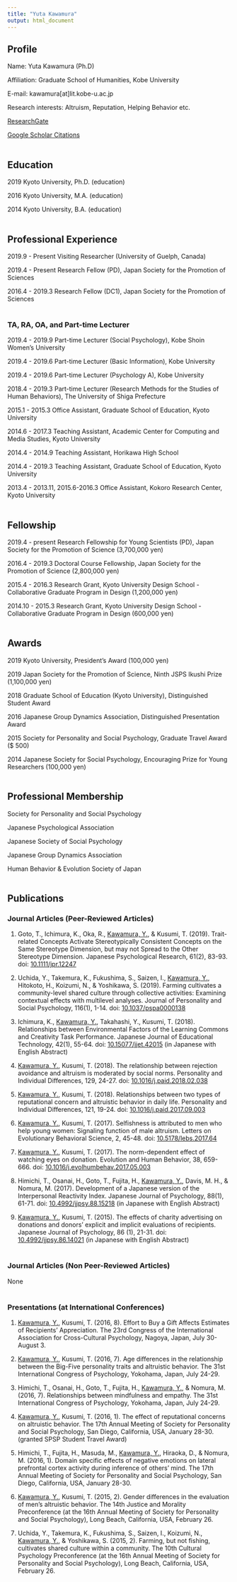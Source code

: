 ```yaml
---
title: "Yuta Kawamura"
output: html_document
---
```


## Profile

Name: Yuta Kawamura (Ph.D)

Affiliation: Graduate School of Humanities, Kobe University

E-mail: kawamura[at]lit.kobe-u.ac.jp

Research interests: Altruism, Reputation, Helping Behavior etc.

<a href="https://www.researchgate.net/profile/Yuta_Kawamura" target="_blank">ResearchGate</a>

<a href="https://scholar.google.co.jp/citations?user=YCD4gaoAAAAJ&hl=ja&oi=ao" target="_blank">Google Scholar Citations</a>
<br/><br/>

## Education

2019 Kyoto University, Ph.D. (education)

2016 Kyoto University, M.A. (education)

2014 Kyoto University, B.A. (education)
<br/><br/>

## Professional Experience

2019.9 - Present Visiting Researcher (University of Guelph, Canada)

2019.4 - Present Research Fellow (PD), Japan Society for the Promotion of Sciences

2016.4 - 2019.3 Research Fellow (DC1), Japan Society for the Promotion of Sciences
<br/><br/>

### TA, RA, OA, and Part-time Lecturer

2019.4 - 2019.9 Part-time Lecturer (Social Psychology), Kobe Shoin Women's University

2019.4 - 2019.6 Part-time Lecturer (Basic Information), Kobe University

2019.4 - 2019.6 Part-time Lecturer (Psychology A), Kobe University

2018.4 - 2019.3 Part-time Lecturer (Research Methods for the Studies of Human Behaviors), The University of Shiga Prefecture

2015.1 - 2015.3 Office Assistant, Graduate School of Education, Kyoto University

2014.6 - 2017.3 Teaching Assistant, Academic Center for Computing and Media Studies, Kyoto University 

2014.4 - 2014.9 Teaching Assistant, Horikawa High School

2014.4 - 2019.3 Teaching Assistant, Graduate School of Education, Kyoto University

2013.4 - 2013.11, 2015.6-2016.3 Office Assistant, Kokoro Research Center, Kyoto University
<br/><br/>

## Fellowship
2019.4 - present Research Fellowship for Young Scientists (PD), Japan Society for the Promotion of Science (3,700,000 yen)

2016.4 - 2019.3 Doctoral Course Fellowship, Japan Society for the Promotion of Science (2,800,000 yen)

2015.4 - 2016.3 Research Grant, Kyoto University Design School - Collaborative Graduate Program in Design (1,200,000 yen)

2014.10 - 2015.3 Research Grant, Kyoto University Design School - Collaborative Graduate Program in Design (600,000 yen)
<br/><br/>

## Awards
2019 Kyoto University, President's Award (100,000 yen)

2019 Japan Society for the Promotion of Science, Ninth JSPS Ikushi Prize (1,100,000 yen)

2018 Graduate School of Education (Kyoto University), Distinguished Student Award

2016 Japanese Group Dynamics Association, Distinguished Presentation Award

2015 Society for Personality and Social Psychology, Graduate Travel Award ($ 500)

2014 Japanese Society for Social Psychology, Encouraging Prize for Young Researchers (100,000 yen)
<br/><br/>

## Professional Membership

Society for Personality and Social Psychology

Japanese Psychological Association

Japanese Society of Social Psychology

Japanese Group Dynamics Association

Human Behavior & Evolution Society of Japan
<br/><br/>

## Publications

### Journal Articles (Peer-Reviewed Articles)
1. Goto, T., Ichimura, K., Oka, R., <u>Kawamura, Y.</u>, & Kusumi, T. (2019). Trait-related Concepts Activate Stereotypically Consistent Concepts on the Same Stereotype Dimension, but may not Spread to the Other Stereotype Dimension. Japanese Psychological Research, 61(2), 83-93. doi: <a href="https://doi.org/10.1111/jpr.12247" target="_blank">10.1111/jpr.12247</a>

1. Uchida, Y., Takemura, K., Fukushima, S., Saizen, I., <u>Kawamura, Y.</u>, Hitokoto, H., Koizumi, N., & Yoshikawa, S. (2019). Farming cultivates a community-level shared culture through collective activities: Examining contextual effects with multilevel analyses. Journal of Personality and Social Psychology, 116(1), 1-14. doi: <a href="https://dx.doi.org/10.1037/pspa0000138" target="_blank">10.1037/pspa0000138</a>

1. Ichimura, K., <u>Kawamura, Y.</u>, Takahashi, Y., Kusumi, T. (2018). Relationships between Environmental Factors of the Learning
Commons and Creativity Task Performance. Japanese Journal of Educational Technology, 42(1), 55-64. doi: <a href="https://doi.org/10.15077/jjet.42015" target="_blank">10.15077/jjet.42015</a> (in Japanese with English Abstract)

1. <u>Kawamura, Y.</u>, Kusumi, T. (2018). The relationship between rejection avoidance and altruism is moderated by social norms. Personality and Individual Differences, 129, 24-27. doi: <a href="https://doi.org/10.1016/j.paid.2018.02.038" target="_blank">10.1016/j.paid.2018.02.038</a>

1. <u>Kawamura, Y.</u>, Kusumi, T. (2018). Relationships between two types of reputational concern and altruistic behavior in daily life. Personality and Individual Differences, 121, 19-24. doi: <a href="https://doi.org/10.1016/j.paid.2017.09.003" target="_blank">10.1016/j.paid.2017.09.003</a>

1. <u>Kawamura, Y.</u>, Kusumi, T. (2017). Selfishness is attributed to men who help young women: Signaling function of male altruism. Letters on Evolutionary Behavioral Science, 2, 45-48. doi: <a href="https://doi.org/10.5178/lebs.2017.64" target="_blank">10.5178/lebs.2017.64</a>

1. <u>Kawamura, Y.</u>, Kusumi, T. (2017). The norm-dependent effect of watching eyes on donation. Evolution and Human Behavior, 38, 659-666. doi: <a href="https://doi.org/10.1016/j.evolhumbehav.2017.05.003" target="_blank">10.1016/j.evolhumbehav.2017.05.003</a>

1. Himichi, T., Osanai, H., Goto, T., Fujita, H., <u>Kawamura, Y.</u>, Davis, M. H., & Nomura, M. (2017).  Development of a Japanese version of the Interpersonal Reactivity Index. Japanese Journal of Psychology, 88(1), 61-71. doi: <a href="https://doi.org/10.4992/jjpsy.88.15218" target="_blank">10.4992/jjpsy.88.15218</a> (in Japanese with English Abstract)

1. <u>Kawamura, Y.</u>, Kusumi, T. (2015). The effects of charity advertising on donations and donors’ explicit and implicit evaluations of recipients. Japanese Journal of Psychology, 86 (1), 21-31. doi: 
<a href="https://doi.org/10.4992/jjpsy.86.14021" target="_blank">10.4992/jjpsy.86.14021</a> (in Japanese with English Abstract)
<br/><br/>

### Journal Articles (Non Peer-Reviewed Articles)

None
<br/><br/>

### Presentations (at International Conferences)

1. <u>Kawamura, Y.</u>, Kusumi, T. (2016, 8). Effort to Buy a Gift Affects Estimates of Recipients' Appreciation. The 23rd Congress of the International Association for Cross-Cultural Psychology, Nagoya, Japan, July 30- August 3.

1. <u>Kawamura, Y.</u>, Kusumi, T. (2016, 7). Age differences in the relationship between the Big-Five personality traits and altruistic behavior. The 31st International Congress of Psychology, Yokohama, Japan, July 24-29.

1. Himichi, T., Osanai, H., Goto, T., Fujita, H., <u>Kawamura, Y.</u>, & Nomura, M. (2016, 7). Relationships between mindfulness and empathy. The 31st International Congress of Psychology, Yokohama, Japan, July 24-29.

1. <u>Kawamura, Y.</u>, Kusumi, T. (2016, 1). The effect of reputational concerns on altruistic behavior. The 17th Annual Meeting of Society for Personality and Social Psychology, San Diego, California, USA, January 28-30. (granted SPSP Student Travel Award)

1. Himichi, T., Fujita, H., Masuda, M., <u>Kawamura, Y.</u>, Hiraoka, D., & Nomura, M. (2016, 1). Domain specific effects of negative emotions on lateral prefrontal cortex activity during inference of others’ mind. The 17th Annual Meeting of Society for Personality and Social Psychology, San Diego, California, USA, January 28-30.

1. <u>Kawamura, Y.</u>, Kusumi, T. (2015, 2). Gender differences in the evaluation of men's altruistic behavior. The 14th Justice and Morality Preconference (at the 16th Annual Meeting of Society for Personality and Social Psychology), Long Beach, California, USA, February 26.

1. Uchida, Y., Takemura, K., Fukushima, S., Saizen, I., Koizumi, N., <u>Kawamura, Y.</u>, & Yoshikawa, S. (2015, 2). Farming, but not fishing, cultivates shared culture within a community. The 10th Cultural Psychology Preconference (at the 16th Annual Meeting of Society for Personality and Social Psychology), Long Beach, California, USA, February 26.
<br/><br/>


